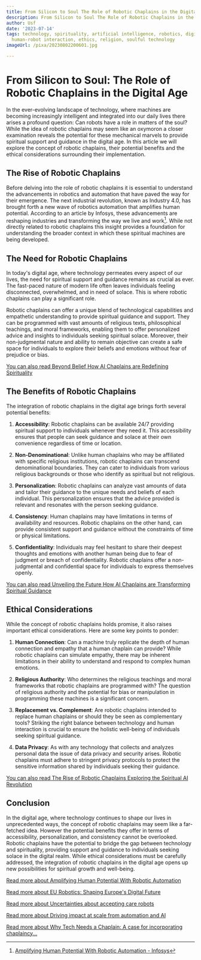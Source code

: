 ```yaml
---
title: From Silicon to Soul The Role of Robotic Chaplains in the Digital Age
description: From Silicon to Soul The Role of Robotic Chaplains in the Digital Age
author: Usf
date: '2023-07-14'
tags: technology, spirituality, artificial intelligence, robotics, digital age, chaplaincy,
  human-robot interaction, ethics, religion, soulful technology
imageUrl: /pixa/20230802200601.jpg

---
```

# From Silicon to Soul: The Role of Robotic Chaplains in the Digital Age

In the ever-evolving landscape of technology, where machines are becoming increasingly intelligent and integrated into our daily lives there arises a profound question: Can  robots  have a role in matters of the soul? While the idea of robotic chaplains may seem like an oxymoron a closer  examination reveals the potential for these mechanical marvels to provide spiritual support and guidance in the  digital age. In this article we will explore the concept of robotic chaplains, their potential benefits and the ethical considerations surrounding their  implementation.

## The Rise  of  Robotic Chaplains

Before delving into  the role of robotic  chaplains it is  essential to understand the advancements in robotics and automation that have paved the way for their emergence. The next industrial revolution, known as Industry 4.0, has brought forth a new wave of robotics automation that amplifies human potential. According to an article by Infosys, these advancements are reshaping  industries and transforming the way  we live and  work[^1]. While not directly related to robotic chaplains this insight provides a foundation for  understanding the broader  context in which these spiritual machines are being developed.

## The Need for Robotic Chaplains

In today's digital age, where technology  permeates  every aspect  of our lives, the need for spiritual support and guidance remains as crucial as ever. The fast-paced nature of modern life often  leaves individuals feeling disconnected, overwhelmed, and in  need of solace. This is where robotic  chaplains can play a significant role.

Robotic chaplains  can offer a unique  blend of technological capabilities and empathetic understanding to provide spiritual guidance and support. They can be programmed with vast amounts of religious texts, philosophical teachings, and moral frameworks, enabling them to offer personalized advice and insights to individuals  seeking spiritual solace. Moreover, their non-judgmental  nature and ability  to remain objective  can create a safe space for individuals to explore their beliefs and emotions without fear of prejudice or bias.

[You can also read Beyond Belief How AI Chaplains are Redefining Spirituality](Beyond%20Belief%20How%20AI%20Chaplains%20are%20Redefining%20Spirituality)


##  The Benefits  of Robotic Chaplains

The integration  of robotic chaplains in the digital age brings forth several potential benefits:

1. **Accessibility**: Robotic chaplains can be available 24/7  providing spiritual support to individuals whenever  they need it. This accessibility ensures that people can seek guidance and solace at their own convenience regardless of time  or location.

2. **Non-Denominational**: Unlike  human chaplains who may be affiliated with specific religious institutions, robotic chaplains can transcend denominational boundaries. They can cater to individuals from various religious backgrounds or those  who identify as spiritual but not religious.

3. **Personalization**: Robotic chaplains can analyze vast amounts of data and tailor their guidance to the unique needs and beliefs  of  each individual. This personalization ensures that the advice provided is relevant and resonates with  the person seeking guidance.

4. **Consistency**: Human  chaplains may have  limitations  in terms of availability and resources. Robotic chaplains on  the other hand, can provide consistent  support  and guidance without the constraints of time or physical limitations.

5. **Confidentiality**: Individuals may feel  hesitant to share their deepest thoughts and emotions with another human  being due to fear  of judgment or breach of confidentiality. Robotic chaplains  offer a non-judgmental and confidential space for individuals to express themselves openly.

[You can also read Unveiling  the Future How AI Chaplains are Transforming Spiritual Guidance](Unveiling%20the%20Future%20How%20AI%20Chaplains%20are%20Transforming%20Spiritual%20Guidance)


## Ethical Considerations

While the concept of robotic chaplains holds promise, it also raises important ethical considerations. Here are some key points  to ponder:

1. **Human Connection**: Can a machine truly replicate the depth of human  connection and empathy that a  human chaplain can provide? While robotic chaplains can simulate empathy, there may be inherent limitations in their ability to understand and respond  to complex human emotions.

2.  **Religious  Authority**: Who determines the religious teachings  and moral frameworks that robotic chaplains are programmed with?  The question of  religious authority and the potential for bias or  manipulation in programming these  machines is a significant concern.

3. **Replacement vs. Complement**: Are robotic chaplains intended  to replace human chaplains  or should they be seen as complementary tools? Striking the right balance between technology and human interaction is crucial to ensure the holistic well-being of individuals seeking spiritual guidance.

4. **Data Privacy**: As  with any technology that  collects and  analyzes personal data the  issue of data privacy and security arises. Robotic chaplains must adhere to stringent privacy protocols to protect the  sensitive information shared by  individuals seeking their guidance.

[You can  also read The  Rise of Robotic  Chaplains Exploring the Spiritual AI  Revolution](The%20Rise%20of%20Robotic%20Chaplains%20Exploring%20the%20Spiritual%20AI%20Revolution)


##  Conclusion

In the digital age, where technology continues  to shape our lives in unprecedented ways, the concept of robotic  chaplains  may seem like  a far-fetched idea. However  the  potential benefits they offer in  terms of accessibility, personalization, and consistency cannot be overlooked. Robotic chaplains have the potential  to  bridge  the gap between  technology and spirituality, providing support and guidance to individuals seeking solace in the digital realm. While ethical considerations must be carefully addressed,  the integration of robotic chaplains in the digital age opens up new possibilities for spiritual growth and well-being.

[Read more about Amplifying  Human Potential With Robotic Automation](https://www.infosys.com/insights/ai-automation/amplifying-human-potential.html)

[Read more about EU Robotics: Shaping Europe's Digital Future](https://digital-strategy.ec.europa.eu/en/policies/robotics)

[Read more about Uncertainties about accepting care robots](https://www.frontiersin.org/articles/10.3389/fdgth.2023.1092974/full)

[Read more about  Driving impact at scale from automation and AI](https://www.mckinsey.com/~/media/McKinsey/Business%20Functions/McKinsey%20Digital/Our%20Insights/Driving%20impact%20at%20scale%20from%20automation%20and%20AI/Driving-impact-at-scale-from-automation-and-AI.ashx)

[Read more about Why Tech Needs a Chaplain: A case for incorporating chaplaincy...](https://medium.com/@ShamikaKlassen/why-tech-needs-a-chaplain-8cd02a929d9c)

[^1]:  [Amplifying Human Potential With Robotic Automation - Infosys](https://www.infosys.com/insights/ai-automation/amplifying-human-potential.html)